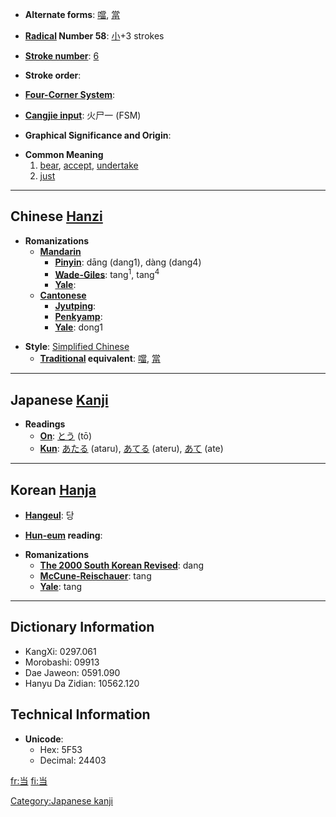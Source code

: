 * '''Alternate forms''': [[噹]], [[當]]

* '''[[Wiktionary:Chinese radical index| Radical]] Number 58''': [[Wiktionary:Chinese radical index 小|小]]+3 strokes

* '''[[Wiktionary:Chinese total strokes index|Stroke number]]''': [[Wiktionary:Chinese total strokes index 6|6]]

* '''Stroke order''': 

* '''[[Wiktionary:Chinese four corner index|Four-Corner System]]''': 

* '''[[Wiktionary:Chinese Cangjie index|Cangjie input]]''': 火尸一 (FSM)

* '''Graphical Significance and Origin''': 

* '''Common Meaning'''
*#[[bear]], [[accept]], [[undertake]]
*# [[just]]


----

== Chinese [[Hanzi]] ==

* '''Romanizations'''
** '''[[Mandarin]]'''
*** '''[[Pinyin]]''': dāng (dang1), dàng (dang4)
*** '''[[Wade-Giles]]''': tang<sup>1</sup>, tang<sup>4</sup>
*** '''[[Yale]]''': 
** '''[[Cantonese]]'''
*** '''[[Jyutping]]''':
*** '''[[Penkyamp]]''': 
*** '''[[Yale]]''': dong1

* '''Style''': [[Simplified Chinese]] 
** '''[[Traditional Chinese|Traditional]] equivalent''': [[噹]], [[當]]
 

----

== Japanese [[Kanji]] ==

* '''Readings'''
** '''[[On]]''': [[とう]] (tō)
** '''[[Kun]]''': [[あたる]] (ataru), [[あてる]] (ateru), [[あて]] (ate)
  

----

== Korean [[Hanja]] ==

* '''[[Hangeul]]''': 당

* '''[[Hun-eum]] reading''': 

* '''Romanizations'''
** '''[[The 2000 South Korean Revised Romanization|The 2000 South Korean Revised]]''': dang
** '''[[McCune-Reischauer]]''': tang
** '''[[Yale]]''': tang

----

== Dictionary Information ==

* KangXi: 0297.061
* Morobashi: 09913
* Dae Jaweon: 0591.090
* Hanyu Da Zidian: 10562.120

== Technical Information ==

* '''Unicode''':
** Hex: 5F53
** Decimal: 24403

[[Category:Japanese kanji]]

[[fr:当]]
[[fi:当]]